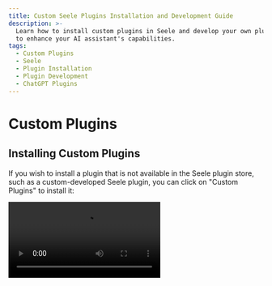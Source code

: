 ```yaml
---
title: Custom Seele Plugins Installation and Development Guide
description: >-
  Learn how to install custom plugins in Seele and develop your own plugins
  to enhance your AI assistant's capabilities.
tags:
  - Custom Plugins
  - Seele
  - Plugin Installation
  - Plugin Development
  - ChatGPT Plugins
---
```


# Custom Plugins

## Installing Custom Plugins

If you wish to install a plugin that is not available in the Seele plugin store, such as a custom-developed Seele plugin, you can click on "Custom Plugins" to install it:

<Video src="https://github.com/lobehub/lobe-chat/assets/28616219/034a328c-8465-4499-8f93-fdcdb03343cd" />

In addition, Seele's plugin mechanism is compatible with ChatGPT plugins, so you can easily install corresponding ChatGPT plugins.

If you want to try installing custom plugins on your own, you can use the following links to try:

- `Custom Lobe Plugin` Mock Credit Card: [https://lobe-plugin-mock-credit-card.vercel.app/manifest.json](https://lobe-plugin-mock-credit-card.vercel.app/manifest.json)
- `ChatGPT Plugin` Access Links: [https://www.accesslinks.ai/.well-known/ai-plugin.json](https://www.accesslinks.ai/.well-known/ai-plugin.json)

<Cards rows={2}>
  <Image alt="Installing Custom Plugins S1" height={472} src="https://github.com/lobehub/lobe-chat/assets/28616219/bb9cd00f-b20c-4d7b-9c60-b921d350e319" />

  <Image alt="Installing Custom Plugins S2" height={472} src="https://github.com/lobehub/lobe-chat/assets/28616219/bdeb678e-6502-4667-86b1-504221ee7ded" />
</Cards>

## Developing Custom Plugins

If you wish to develop a Seele plugin on your own, feel free to refer to the [Plugin Development Guide](/docs/usage/plugins/development) to expand the possibilities of your AI assistant!
